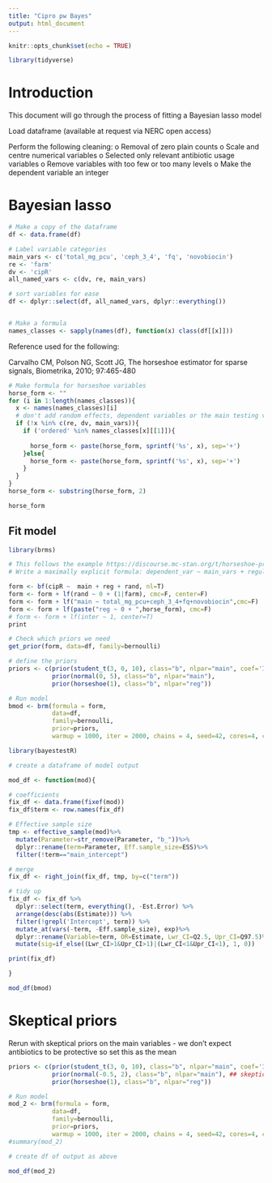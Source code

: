 ```yaml
---
title: "Cipro pw Bayes"
output: html_document
---
```



```r
knitr::opts_chunk$set(echo = TRUE)
```

```r
library(tidyverse)

```

# Introduction

This document will go through the process of fitting a Bayesian lasso model

Load dataframe (available at request via NERC open access)

Perform the following cleaning:
o	Removal of zero plain counts
o	Scale and centre numerical variables
o	Selected only relevant antibiotic usage variables
o	Remove variables with too few or too many levels
o	Make the dependent variable an integer

# Bayesian lasso

```r
# Make a copy of the dataframe
df <- data.frame(df)

# Label variable categories
main_vars <- c('total_mg_pcu', 'ceph_3_4', 'fq', 'novobiocin')
re <- 'farm'
dv <- 'cipR'
all_named_vars <- c(dv, re, main_vars)

# sort variables for ease
df <- dplyr::select(df, all_named_vars, dplyr::everything())


# Make a formula
names_classes <- sapply(names(df), function(x) class(df[[x]]))
```


Reference used for the following:

Carvalho CM, Polson NG, Scott JG, The horseshoe estimator for sparse signals, Biometrika, 2010; 97:465-480

```r
# Make formula for horseshoe variables
horse_form <- ""
for (i in 1:length(names_classes)){
  x <- names(names_classes)[i]
  # don't add random effects, dependent variables or the main testing variables. 
  if (!x %in% c(re, dv, main_vars)){
    if ('ordered' %in% names_classes[x][[1]]){
      
      horse_form <- paste(horse_form, sprintf('%s', x), sep='+')
    }else{
      horse_form <- paste(horse_form, sprintf('%s', x), sep='+')
    }    
  }
}
horse_form <- substring(horse_form, 2)

horse_form

```

## Fit model

```r
library(brms)

# This follows the example https://discourse.mc-stan.org/t/horseshoe-prior-on-subset-of-predictors/8140/4
# Write a maximally explicit formula: dependent_var ~ main_vars + regularized_vars + random effect

form <- bf(cipR ~  main + reg + rand, nl=T)
form <- form + lf(rand ~ 0 + (1|farm), cmc=F, center=F)
form <- form + lf("main ~ total_mg_pcu+ceph_3_4+fq+novobiocin",cmc=F)
form <- form + lf(paste("reg ~ 0 + ",horse_form), cmc=F)
# form <- form + lf(inter ~ 1, center=T)
print

# Check which priors we need
get_prior(form, data=df, family=bernoulli)

# define the priors
priors <- c(prior(student_t(3, 0, 10), class="b", nlpar="main", coef='Intercept'),
            prior(normal(0, 5), class="b", nlpar="main"),
            prior(horseshoe(1), class="b", nlpar="reg"))

# Run model
bmod <- brm(formula = form,
            data=df,
            family=bernoulli,
            prior=priors,
            warmup = 1000, iter = 2000, chains = 4, seed=42, cores=4, control = list(adapt_delta = 0.98))

```

```r
library(bayestestR)

# create a dataframe of model output

mod_df <- function(mod){

# coefficients
fix_df <- data.frame(fixef(mod))
fix_df$term <- row.names(fix_df)

# Effective sample size
tmp <- effective_sample(mod)%>%
  mutate(Parameter=str_remove(Parameter, "b_"))%>%
  dplyr::rename(term=Parameter, Eff.sample_size=ESS)%>%
  filter(!term=="main_intercept")

# merge
fix_df <- right_join(fix_df, tmp, by=c("term"))

# tidy up
fix_df <- fix_df %>%
  dplyr::select(term, everything(), -Est.Error) %>%
  arrange(desc(abs(Estimate))) %>%
  filter(!grepl('Intercept', term)) %>%
  mutate_at(vars(-term, -Eff.sample_size), exp)%>%
  dplyr::rename(Variable=term, OR=Estimate, Lwr_CI=Q2.5, Upr_CI=Q97.5)%>%
  mutate(sig=if_else((Lwr_CI>1&Upr_CI>1)|(Lwr_CI<1&Upr_CI<1), 1, 0))

print(fix_df)

}

mod_df(bmod)
```

# Skeptical priors

Rerun with skeptical priors on the main variables
- we don't expect antibiotics to be protective so set this as the mean

```r

priors <- c(prior(student_t(3, 0, 10), class="b", nlpar="main", coef='Intercept'),
            prior(normal(-0.5, 2), class="b", nlpar="main"), ## skeptical prior with mean suggestive of antibiotics having a protective effect i.e. what we don't expect
            prior(horseshoe(1), class="b", nlpar="reg"))

# Run model
mod_2 <- brm(formula = form,
            data=df,
            family=bernoulli,
            prior=priors,
            warmup = 1000, iter = 2000, chains = 4, seed=42, cores=4, control = list(adapt_delta = 0.98))
#summary(mod_2)


```

```r
# create df of output as above

mod_df(mod_2)
```

